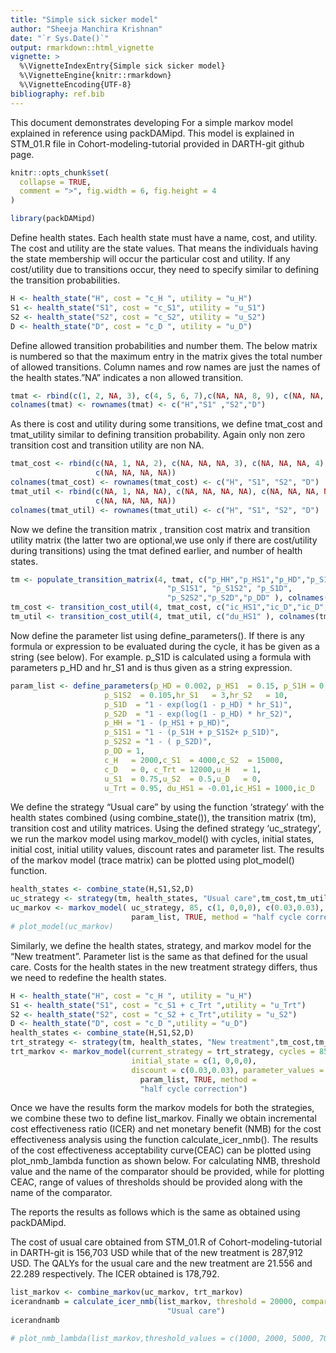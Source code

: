 ---
title: "Simple sick sicker model"
author: "Sheeja Manchira Krishnan"
date: "`r Sys.Date()`"
output: rmarkdown::html_vignette
vignette: >
  %\VignetteIndexEntry{Simple sick sicker model}
  %\VignetteEngine{knitr::rmarkdown}
  %\VignetteEncoding{UTF-8}
bibliography: ref.bib
---

This document demonstrates developing For a simple markov model explained in 
reference \ref[alarid2020cohort] using packDAMipd. This model is explained in 
STM_01.R file in Cohort-modeling-tutorial provided in DARTH-git github page. 

```{r, include = FALSE}
knitr::opts_chunk$set(
  collapse = TRUE,
  comment = ">", fig.width = 6, fig.height = 4
)
```

```{r setup}
library(packDAMipd)
```
Define health states. Each health state must have a name, cost, and utility. 
The cost and utility are the state values. That means the individuals having 
the state membership will occur the particular cost and utility. If any 
cost/utility due to transitions occur, they need to specify similar to defining 
the transition probabilities.

```{r}
H <- health_state("H", cost = "c_H ", utility = "u_H")
S1 <- health_state("S1", cost = "c_S1", utility = "u_S1")
S2 <- health_state("S2", cost = "c_S2", utility = "u_S2")
D <- health_state("D", cost = "c_D ", utility = "u_D")
```

Define allowed transition probabilities and number them. The below matrix is 
numbered so that the maximum entry in the matrix gives the total number of 
allowed transitions. Column names and row names are just the names of the 
health states."NA" indicates a non allowed transition. 
```{r}
tmat <- rbind(c(1, 2, NA, 3), c(4, 5, 6, 7),c(NA, NA, 8, 9), c(NA, NA, NA, 10))
colnames(tmat) <- rownames(tmat) <- c("H","S1" ,"S2","D")
```

As there is cost and utility during some transitions, we define tmat_cost and tmat_utility similar to defining transition probability. Again only non zero transition cost and transition utility are non NA.

```{r}
tmat_cost <- rbind(c(NA, 1, NA, 2), c(NA, NA, NA, 3), c(NA, NA, NA, 4), 
                   c(NA, NA, NA, NA))
colnames(tmat_cost) <- rownames(tmat_cost) <- c("H", "S1", "S2", "D")
tmat_util <- rbind(c(NA, 1, NA, NA), c(NA, NA, NA, NA), c(NA, NA, NA, NA), 
                   c(NA, NA, NA, NA))
colnames(tmat_util) <- rownames(tmat_util) <- c("H", "S1", "S2", "D")

```

Now we define the transition matrix , transition cost matrix and transition 
utility matrix (the latter two are optional,we use only if there are 
cost/utility during transitions) using the tmat defined earlier, and number of
health states.

```{r}
tm <- populate_transition_matrix(4, tmat, c("p_HH","p_HS1","p_HD","p_S1H",
                                   "p_S1S1", "p_S1S2", "p_S1D",
                                   "p_S2S2","p_S2D","p_DD" ), colnames(tmat))
tm_cost <- transition_cost_util(4, tmat_cost, c("ic_HS1","ic_D","ic_D","ic_D"), colnames(tmat_cost))
tm_util <- transition_cost_util(4, tmat_util, c("du_HS1" ), colnames(tmat_util))
```
Now define the parameter list using define_parameters(). If there is any formula 
or expression to be evaluated during the cycle, it has be given as a string (see below). For example. p_S1D is calculated using a formula with parameters p_HD 
and hr_S1 and is thus given as a string expression.
```{r}
param_list <- define_parameters(p_HD = 0.002, p_HS1  = 0.15, p_S1H = 0.5,
                     p_S1S2  = 0.105,hr_S1   = 3,hr_S2   = 10,
                     p_S1D  = "1 - exp(log(1 - p_HD) * hr_S1)",
                     p_S2D  = "1 - exp(log(1 - p_HD) * hr_S2)",
                     p_HH = "1 - (p_HS1 + p_HD)",
                     p_S1S1 = "1 - (p_S1H + p_S1S2+ p_S1D)",
                     p_S2S2 = "1 - ( p_S2D)",
                     p_DD = 1,
                     c_H   = 2000,c_S1  = 4000,c_S2  = 15000,
                     c_D   = 0, c_Trt = 12000,u_H   = 1,
                     u_S1  = 0.75,u_S2  = 0.5,u_D   = 0,
                     u_Trt = 0.95, du_HS1 = -0.01,ic_HS1 = 1000,ic_D   = 2000 )
```

We define the strategy "Usual care" by using the function 'strategy' with the 
health states combined (using combine_state()), the transition matrix (tm), 
transition cost and utility matrices. Using the defined strategy 'uc_strategy', 
we run the markov model using markov_model() with cycles, initial states, 
initial cost, initial utility values, discount rates and parameter list. The 
results of the markov model (trace matrix) can be plotted using plot_model() 
function.
```{r}
health_states <- combine_state(H,S1,S2,D)
uc_strategy <- strategy(tm, health_states, "Usual care",tm_cost,tm_util)
uc_markov <- markov_model( uc_strategy, 85, c(1, 0,0,0), c(0.03,0.03), 
                           param_list, TRUE, method = "half cycle correction")
# plot_model(uc_markov)
```

Similarly, we define the health states, strategy, and markov model for the "New treatment". Parameter list is the same as that defined for the usual care. 
Costs for the health states in the new treatment strategy differs, thus we need 
to redefine the health states.


```{r}
H <- health_state("H", cost = "c_H ", utility = "u_H")
S1 <- health_state("S1", cost = "c_S1 + c_Trt ",utility = "u_Trt")
S2 <- health_state("S2", cost = "c_S2 + c_Trt",utility = "u_S2")
D <- health_state("D", cost = "c_D ",utility = "u_D")
health_states <- combine_state(H,S1,S2,D)
trt_strategy <- strategy(tm, health_states, "New treatment",tm_cost,tm_util)
trt_markov <- markov_model(current_strategy = trt_strategy, cycles = 85, 
                           initial_state = c(1, 0,0,0), 
                           discount = c(0.03,0.03), parameter_values = 
                             param_list, TRUE, method = 
                             "half cycle correction")

```

Once we have the results form the markov models for both the strategies, we 
combine these two to define list_markov. Finally we obtain incremental cost effectiveness ratio (ICER) and net monetary benefit (NMB) for the cost 
effectiveness analysis using the function calculate_icer_nmb(). The results 
of the cost effectiveness acceptability curve(CEAC) can be plotted using 
plot_nmb_lambda function as shown below. 
For calculating NMB, threshold value  and the name of the comparator should be provided, while for plotting CEAC, range of values of thresholds should be 
provided along with the name of the comparator.

The \ref[alarid2020cohort] reports the results as follows which is the same as obtained using packDAMipd.

The cost of usual care obtained from STM_01.R of  Cohort-modeling-tutorial in DARTH-git  is 156,703 USD while that of the new treatment is  287,912 USD.
The  QALYs for the usual care and the new treatment are 21.556  and 22.289 respectively.
The ICER obtained is 178,792.

```{r}
list_markov <- combine_markov(uc_markov, trt_markov)
icerandnamb = calculate_icer_nmb(list_markov, threshold = 20000, comparator = 
                                   "Usual care")
icerandnamb
```

```{r}
# plot_nmb_lambda(list_markov,threshold_values = c(1000, 2000, 5000, 7000, 10000, 150000,20000), comparator = "Usual care" , currency = "USD")
```
